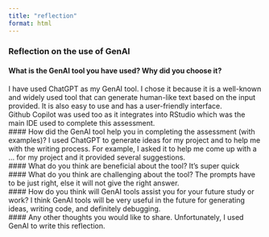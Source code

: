 ```yaml
---
title: "reflection"
format: html
---
```


### Reflection on the use of GenAI
#### What is the GenAI tool you have used? Why did you choose it?
I have used ChatGPT as my GenAI tool. I chose it because it is a well-known and widely used tool that can generate human-like text based on the input provided. It is also easy to use and has a user-friendly interface. \
Github Copilot was used too as it integrates into RStudio which was the main IDE used to complete this assessment. \
#### How did the GenAI tool help you in completing the assessment (with examples)?
I used ChatGPT to generate ideas for my project and to help me with the writing process. For example, I asked it to help me come up with a ... for my project and it provided several suggestions. \
#### What do you think are beneficial about the tool?
It's super quick \
#### What do you think are challenging about the tool?
The prompts have to be just right, else it will not give the right answer. \
#### How do you think will GenAI tools assist you for your future study or work?
I think GenAI tools will be very useful in the future for generating ideas, writing code, and definitely debugging. \
#### Any other thoughts you would like to share.
Unfortunately, I used GenAI to write this reflection. \
